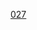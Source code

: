 {{整数
| nav_pre = Category:名数
| list name = [[:分類:名数|:分類:名数]]
| list = {{Numbers digits|27|namespace=:Category:名数}}
| num=27
}}
[[Category:名數|027]]
